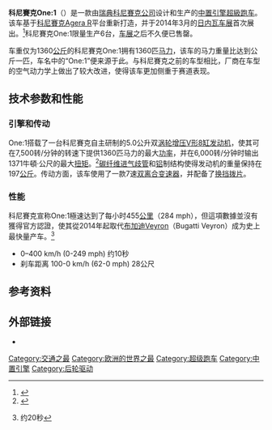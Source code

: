 {{Infobox automobile
| image = [[File:Koenigsegg_One-1_-_Genève_2014_-_01.jpg|300px]]
| name = 科尼賽克One:1
| manufacturer = [[科尼賽克|科尼賽克]]
| aka =
| production = 2014年
| assembly = [[瑞典|瑞典]][[恩厄尔霍尔姆|恩厄尔霍尔姆]] 
| related = [[科尼賽克Agera_R|科尼賽克Agera R]]
| successor = 
| class = [[超级跑车|超级跑车]]
| body_style = 双门<br/>可拆卸车顶
| layout = [[中置后驱|中置后驱]]
| platform =
| engine = {{convert|5.0|L|cuin|abbr=on|0}}V8双[[涡轮增压|涡轮增压]][[发动机|发动机]]
| transmission = 7速[[双离合变速箱|双离合变速箱]]
| wheelbase =
| length = {{Convert|4293|mm|in|1|abbr=on}}
| width = {{Convert|1996|mm|in|1|abbr=on}}
| height = {{Convert|1120|mm|in|1|abbr=on}}
| weight = {{convert|1360|kg|lb|abbr=on}}<ref name="Koenigsegg One:1 specifications">{{cite web|url=http://www.koenigsegg.com/models/one1/|title=One:1 Specifications|accessdate=2014-03-04|archive-date=2014-07-01|archive-url=https://web.archive.org/web/20140701224953/http://www.koenigsegg.com/models/one1/|dead-url=no}}</ref>
| designer = 克里斯蒂安·冯·科尼賽克
}}

'''科尼賽克One:1'''（{{lang-sv|Koenigsegg One:1}}）是一款由[[瑞典|瑞典]][[科尼賽克|科尼賽克公司]]设计和生产的[[中置引擎|中置引擎]][[超級跑车|超級跑车]]。该车基于[[科尼賽克Agera_R|科尼賽克Agera R]]平台重新打造，并于2014年3月的[[日内瓦车展|日内瓦车展]]首次展出。<ref>{{cite web|last=Dobie|first=Stephen|title=Koenigsegg One:1 supercar: Geneva 2014|url=http://www.evo.co.uk/news/geneva_motor_show/291859/koenigsegg_one1_supercar_geneva_2014.html|work=Evo|accessdate=4 March 2014|date=4 March 2014|archive-date=2014-03-05|archive-url=https://web.archive.org/web/20140305124922/http://www.evo.co.uk/news/geneva_motor_show/291859/koenigsegg_one1_supercar_geneva_2014.html|dead-url=no}}</ref>科尼賽克One:1限量生产6台，[[日内瓦车展|车展]]之后不久便已售罄。

车重仅为1360[[公斤|公斤]]的科尼賽克One:1拥有1360匹[[马力|马力]]，该车的马力重量比达到公斤一匹，车名中的“One:1”便来源于此。与科尼賽克之前的车型相比，厂商在车型的空气动力学上做出了较大改进，使得该车更加侧重于赛道表现。

== 技术参数和性能 ==

=== 引擎和传动 ===

One:1搭载了一台科尼賽克自主研制的5.0公升双[[涡轮增压|涡轮增压]][[V8发动机|V形8缸发动机]]，使其可在7,500转/分钟的转速下提供1360匹马力的最大[[功率|功率]]，并在6,000转/分钟时输出1371牛頓·公尺的最大[[扭矩|扭矩]]。<ref name="One:1 speed">{{cite web|url=http://www.koenigsegg.com/models/one1/|title=One:1|publisher=Koenigsegg|accessdate=2014-03-04|archive-date=2014-07-01|archive-url=https://web.archive.org/web/20140701224953/http://www.koenigsegg.com/models/one1/|dead-url=no}}</ref>[[碳纤维|碳纤维]][[进气歧管|进气歧管]]和[[铝|铝]]制结构使得发动机的重量保持在197[[公斤|公斤]]。传动方面，该车使用了一款7速[[双离合变速器|双离合变速器]]，并配备了[[换挡拨片|换挡拨片]]。

=== 性能 ===
科尼賽克宣称One:1極速达到了每小时455[[公里|公里]]（284 mph），但這項數據並沒有獲得官方認證，使其從2014年起取代[[布加迪Veyron|布加迪Veyron]]（Bugatti Veyron）成为史上最快量产车。<ref>{{cite web|last=Tisshaw|first=Mark|title=New Koenigsegg Agera One:1 to take on McLaren P1|url=http://www.autocar.co.uk/car-news/geneva-motor-show/new-koenigsegg-agera-one1-take-mclaren-p1-upda-249 mph|access-date=2019-11-04|archive-url=https://web.archive.org/web/20160304123414/http://www.autocar.co.uk/car-news/geneva-motor-show/new-koenigsegg-agera-one1-take-mclaren-p1-upda-249%C2%A0mph|archive-date=2016-03-04|dead-url=yes}} 约20秒</ref>
*0–400 km/h (0-249 mph) 约10秒
*刹车距离 100-0 km/h (62-0 mph) 28公尺

== 参考资料 ==
{{reflist|colwidth=30}}

== 外部链接 ==
*{{official website|http://www.koenigsegg.com/models/one1/}}

{{Commons category|Koenigsegg One:1}}

[[Category:交通之最|Category:交通之最]]
[[Category:欧洲的世界之最|Category:欧洲的世界之最]]
[[Category:超级跑车|Category:超级跑车]]
[[Category:中置引擎|Category:中置引擎]] 
[[Category:后轮驱动|Category:后轮驱动]]